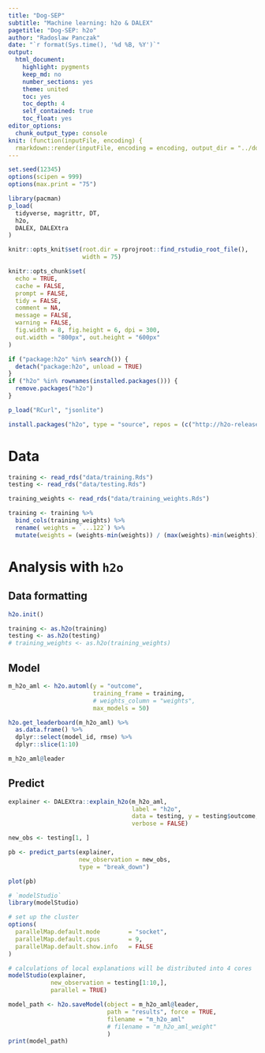 ```yaml
---
title: "Dog-SEP"
subtitle: "Machine learning: h2o & DALEX"
pagetitle: "Dog-SEP: h2o"
author: "Radoslaw Panczak"
date: "`r format(Sys.time(), '%d %B, %Y')`"
output: 
  html_document: 
    highlight: pygments
    keep_md: no
    number_sections: yes
    theme: united
    toc: yes
    toc_depth: 4
    self_contained: true
    toc_float: yes
editor_options: 
  chunk_output_type: console
knit: (function(inputFile, encoding) {
  rmarkdown::render(inputFile, encoding = encoding, output_dir = "../docs") })
---
```


<!-- ------------------------------------------------------------ --> 

```r
set.seed(12345)
options(scipen = 999)
options(max.print = "75")

library(pacman)
p_load(
  tidyverse, magrittr, DT,
  h2o, 
  DALEX, DALEXtra
)
```

```r
knitr::opts_knit$set(root.dir = rprojroot::find_rstudio_root_file(),
                     width = 75)

knitr::opts_chunk$set(
  echo = TRUE,
  cache = FALSE,
  prompt = FALSE,
  tidy = FALSE,
  comment = NA,
  message = FALSE,
  warning = FALSE,
  fig.width = 8, fig.height = 6, dpi = 300,
  out.width = "800px", out.height = "600px"
)
```

```r
if ("package:h2o" %in% search()) {
  detach("package:h2o", unload = TRUE)
}
if ("h2o" %in% rownames(installed.packages())) {
  remove.packages("h2o")
}

p_load("RCurl", "jsonlite")

install.packages("h2o", type = "source", repos = (c("http://h2o-release.s3.amazonaws.com/h2o/latest_stable_R")))
```

<!-- ------------------------------------------------------------ --> 

# Data 

```r
training <- read_rds("data/training.Rds")
testing <- read_rds("data/testing.Rds")

training_weights <- read_rds("data/training_weights.Rds")

training <- training %>% 
  bind_cols(training_weights) %>% 
  rename( weights = `...122`) %>% 
  mutate(weights = (weights-min(weights)) / (max(weights)-min(weights)))
```

# Analysis with `h2o`

## Data formatting 

```r
h2o.init()

training <- as.h2o(training)
testing <- as.h2o(testing)
# training_weights <- as.h2o(training_weights)
```

## Model  

```r
m_h2o_aml <- h2o.automl(y = "outcome", 
                        training_frame = training, 
                        # weights_column = "weights", 
                        max_models = 50)
```

```r
h2o.get_leaderboard(m_h2o_aml) %>% 
  as.data.frame() %>%
  dplyr::select(model_id, rmse) %>%
  dplyr::slice(1:10)

m_h2o_aml@leader
```

## Predict 

```r
explainer <- DALEXtra::explain_h2o(m_h2o_aml, 
                                   label = "h2o", 
                                   data = testing, y = testing$outcome, 
                                   verbose = FALSE)
```

```r
new_obs <- testing[1, ]

pb <- predict_parts(explainer, 
                    new_observation = new_obs, 
                    type = "break_down")

plot(pb)
```

```r
# `modelStudio` 
library(modelStudio)

# set up the cluster
options(
  parallelMap.default.mode        = "socket",
  parallelMap.default.cpus        = 9,
  parallelMap.default.show.info   = FALSE
)

# calculations of local explanations will be distributed into 4 cores
modelStudio(explainer,
            new_observation = testing[1:10,],
            parallel = TRUE)
```

```r
model_path <- h2o.saveModel(object = m_h2o_aml@leader, 
                            path = "results", force = TRUE,
                            filename = "m_h2o_aml"
                            # filename = "m_h2o_aml_weight"
                            )
print(model_path)
```
